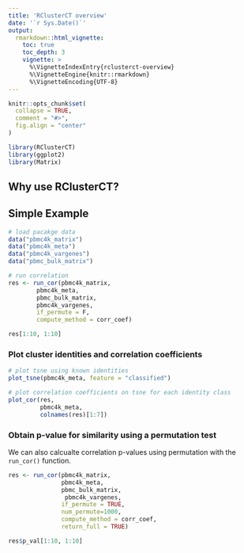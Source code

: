 ```yaml
---
title: 'RClusterCT overview'
date: '`r Sys.Date()`'
output:
  rmarkdown::html_vignette:
    toc: true
    toc_depth: 3
    vignette: >
      %\VignetteIndexEntry{rclusterct-overview}
      %\VignetteEngine{knitr::rmarkdown}
      %\VignetteEncoding{UTF-8}
---
```


```r
knitr::opts_chunk$set(
  collapse = TRUE,
  comment = "#>",
  fig.align = "center"
)
```

```r
library(RClusterCT)
library(ggplot2)
library(Matrix)
```

## Why use RClusterCT?

## Simple Example

```r
# load pacakge data
data("pbmc4k_matrix")
data("pbmc4k_meta")
data("pbmc4k_vargenes")
data("pbmc_bulk_matrix")

# run correlation 
res <- run_cor(pbmc4k_matrix,
        pbmc4k_meta,
        pbmc_bulk_matrix,
        pbmc4k_vargenes,
        if_permute = F,
        compute_method = corr_coef)

res[1:10, 1:10]
```

### Plot cluster identities and correlation coefficients

```r
# plot tsne using known identities
plot_tsne(pbmc4k_meta, feature = "classified")

# plot correlation coefficients on tsne for each identity class
plot_cor(res,
         pbmc4k_meta,
         colnames(res)[1:7])


```

### Obtain p-value for similarity using a permutation test

We can also calcualte correlation p-values using permutation with the `run_cor()` function.

```r
res <- run_cor(pbmc4k_matrix,
               pbmc4k_meta,
               pbmc_bulk_matrix,
                pbmc4k_vargenes,
               if_permute = TRUE,
               num_permute=1000,
               compute_method = corr_coef,
               return_full = TRUE)

res$p_val[1:10, 1:10]
```

